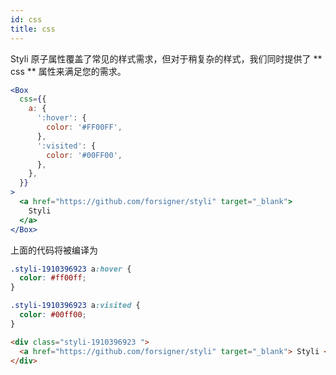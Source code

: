```yaml
---
id: css
title: css
---
```


Styli 原子属性覆盖了常见的样式需求，但对于稍复杂的样式，我们同时提供了 ** css ** 属性来满足您的需求。

```jsx live
<Box
  css={{
    a: {
      ':hover': {
        color: '#FF00FF',
      },
      ':visited': {
        color: '#00FF00',
      },
    },
  }}
>
  <a href="https://github.com/forsigner/styli" target="_blank">
    Styli
  </a>
</Box>
```

上面的代码将被编译为

```css
.styli-1910396923 a:hover {
  color: #ff00ff;
}

.styli-1910396923 a:visited {
  color: #00ff00;
}
```

```html
<div class="styli-1910396923 ">
  <a href="https://github.com/forsigner/styli" target="_blank"> Styli </a>
</div>
```
